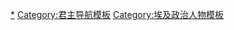 {{Navbox
|name=埃及统治者
|title=[[古埃及]][[法老]]<small>（[[埃及法老列表|列表]]）</small>
|bodyclass=hlist
|above=
* 王朝系譜：[[埃及第四王朝世系圖|4]]
* [[埃及第十二王朝世系圖|12]]
* [[埃及第十八王朝世系圖|18]]
* [[埃及第十九王朝世系圖|19]]
* [[埃及第二十王朝世系圖|20]]
* [[埃及第二十一王朝世系圖|21]]
* [[埃及第二十五王朝世系圖|25]]
* [[埃及第二十六王朝世系圖|26]]
* [[埃及第二十七王朝世系圖|27]]
* [[阿契美尼德世系圖|31]]
* [[托勒密世系圖|第三十三王朝世系圖]]
|state={{{state<includeonly>|collapsed</includeonly>}}}

|group1=[[前王朝時期]]<br />(前3150年以前)
|list1={{Navbox subgroup
 |groupstyle=text-align: left;
 |group1=[[下埃及]]
 |list1=
* [[胡瑟庫]]
* [[卡胡]]
* [[調 (埃及法老)|调]]
* [[哲思 (法老)|哲思]]
* [[尼赫布]]
* [[瓦澤奈]]
* [[梅赫扎林]]
* [[达布尔-福尔肯]]
|group2=[[上埃及]]
|list2=
* [[蝎子王一世]]
* [[艾拉-荷尔]]
* [[卡 (前王朝法老)|卡]]
* [[蝎子王二世]]
* [[美尼斯]]}}

| group2=[[早王朝時期 (埃及)|早王朝時期]]<br />(前3150年–前2686年)
| list2={{Navbox subgroup
|groupstyle=text-align:left
|group1=[[埃及第一王朝|第一王朝]]
|list1=
* [[那尔迈]]
* [[荷爾-阿哈]]
* [[哲尔]]
* [[傑特 (法老)|杰特]]
* [[美麗奈茨]]♀
* [[登]]
* [[阿涅德吉布]]
* [[瑟莫赫特]]
* [[卡 (法老)|卡]]
* [[斯内弗卡拉]]
* [[荷鲁斯鸟]]
|group2=[[埃及第二王朝|第二王朝]]
|list2=
* [[霍特普塞海姆威]]
* [[拉内布]]
* [[尼内特吉]]
* [[巴 (法老)|巴]]
* [[拉内布|努布涅弗]]
* [[荷鲁斯-萨]]
* [[温内格]]
* [[瓦吉尼斯]]
* [[塞涅德]]
* [[伯里布森|伯-{里}-布森]]
* [[塞克赫米布-匹壬马特]]
* [[内弗卡拉|内弗卡拉一世]]
* [[内弗卡瑟卡]]
* [[胡吉伐|胡吉伐一世]]
* [[卡塞凯姆威]]}}

| group3=[[古王國時期]]<br />(前2686年–前2181年)
| list3={{Navbox subgroup
|groupstyle=text-align:left
|group1=[[埃及第三王朝|第三王朝]]
|list1=
* [[内布卡一世]]
* [[左塞尔]]
* [[塞汉赫特]]
* [[萨纳赫特]]
* [[哈巴 (法老)|胡吉伐二世]]
* [[胡尼]]
|group2=[[埃及第四王朝|第四王朝]]
|list2=
* [[斯尼夫鲁]]
* [[胡夫]]
* [[迪德夫拉]]
* [[卡夫拉]]
* [[内布卡二世]]
* [[孟卡拉]]
* [[谢普塞斯卡弗]]
* [[德德夫普塔]]
|group3=[[埃及第五王朝|第五王朝]]
|list3=
* [[乌瑟卡夫]]
* [[萨胡拉]]
* [[内弗尔卡拉|内弗尔卡拉一世]]
* [[谢普塞斯卡拉]]
* [[兰尼弗雷夫]]
* [[纽塞拉]]
* [[门卡霍尔]]
* [[杰德卡拉]]
* [[乌尼斯]]
 |group4=[[埃及第六王朝|第六王朝]]
 |list4=
* [[特提]]
* [[乌瑟卡拉]]
* [[佩皮一世]]
* [[奈姆蒂姆萨夫一世]]
* [[佩皮二世]]
* [[奈姆蒂姆萨夫二世]]
* [[西普塔一世]]
}}

|group4=[[第一中间时期]]<br />(前2181年–前2040年)
|list4={{Navbox subgroup
|groupstyle=text-align: left;
|group1=[[埃及第七王朝|第七王朝]]和[[埃及第八王朝|第八王朝]]
|list1=
* [[蔓卡拉]]
* [[内弗尔卡拉·内比|内弗尔卡拉二世]]
* [[内弗尔卡拉·肯杜|内弗尔卡拉三世]]
* [[吉德卡拉·舍迈]]
* [[内弗尔卡拉·肯杜|内弗尔卡拉四世]]
* [[迈伦霍尔]]
* [[内弗尔卡敏·辛内弗尔卡]]
* [[尼卡拉]]
* [[内弗尔卡拉·特雷鲁|内弗尔卡拉五世]]
* [[内弗尔卡霍尔]]
* [[内弗尔卡拉·佩皮森内布|内弗尔卡拉六世]]
* [[内弗尔卡敏·安努]]
* [[卡卡拉·伊比]]
* [[内弗尔考拉]]
* [[内弗尔卡霍尔·胡威海普]]
* [[内弗利尔卡拉]]
* [[瓦吉卡拉]]
|group2=[[埃及第九王朝|第九王朝]] 和 [[埃及第十王朝|第十王朝]]
|list2=
* [[梅利伊布拉·赫提|赫提一世]]
* [[内弗尔卡拉七世]]
* [[内布卡乌拉·赫提|赫提二世]]
* [[内弗尔卡拉八世]]
* [[万卡拉·赫提一世|赫提三世]]
* [[梅利卡拉]]}}

| group5=[[中王国时期]]<br />(前2040年–前1782年)
| list5={{Navbox subgroup
|groupstyle=text-align:left
|group1=[[埃及第十一王朝|第十一王朝]]
|list1=
* [[曼图霍特普一世]]
* [[伊里奥特弗一世]]
* [[伊里奥特弗二世]]
* [[伊里奥特弗三世]]
* [[曼图霍特普二世]]
* [[曼图霍特普三世]]
* [[曼图霍特普四世]]
|group2=[[埃及第十二王朝|第十二王朝]]
|list2=
* [[阿蒙涅姆赫特一世]]
* [[辛努塞尔特一世]]
* [[阿蒙涅姆赫特二世]]
* [[辛努塞尔特二世]]
* [[辛努塞尔特三世]]
* [[阿蒙涅姆赫特三世]]
* [[阿蒙涅姆赫特四世]]
* [[塞贝克涅弗鲁]]♀}}

| group6=[[第二中间时期]]<br />(前1782年–前1550年)
| list6={{Navbox subgroup
|groupstyle=text-align:left
|group1=[[埃及第十三王朝|第十三王朝]]
|list1=
* [[塞赫姆拉·索贝霍特普一世|索贝克霍特普二世]]
* [[塞黑卡拉]]
* [[塞赫姆卡拉|阿蒙涅姆赫特五世]]
* [[辛纳耶布]]
* [[塞赫特普拉一世]]
* [[伊乌夫尼]]
* [[阿蒙涅姆赫特六世|伊里奥特弗四世]]
* [[辛内布米乌]]
* [[塞瓦吉卡拉]]
* [[内杰米布拉]]
* [[索贝克霍特普一世]]
* [[伦塞内布]]
* [[荷尔 (法老)|荷尔]]
* [[塞杰法卡拉]]
* [[威格夫]]
* [[肯杰尔]]
* [[伊米雷迈沙乌]]
* [[伊里奥特弗五世]]
* [[塞特（法老）|塞特]]
* [[索贝克霍特普三世]]
* [[内弗尔霍特普一世]]
* [[希哈特霍尔]]
* [[索貝克霍特普四世]]
* [[索贝克霍特普五世]]
* [[索贝克霍特普六世]]
* [[伊比阿乌]]
* [[美尔奈弗拉·阿依]]
* [[迈尔赫特普拉-伊尼一世]]
* [[塞瓦德杰乌]]
* [[伊内德]]
* [[霍里]]
* [[索贝克霍特普七世]]
* [[迈尔赫特普拉-伊尼二世]]
* [[曼图霍特普五世]]
* [[索克霍特赫]]
|group2=[[埃及第十四王朝|第十四王朝]]
|list2=
* [[奈赫西]]
* [[迈尔杰法拉]]
|group3=[[埃及第十五王朝|第十五王朝]]
|list3=
* [[谢希]]
* [[雅库布赫]]
* [[希安]]
* [[阿波比一世]]
* [[哈姆迪]]
|group4=[[埃及第十六王朝|第十六王朝]]
|list4=
* [[杰胡提]]
* [[索贝克霍特普八世]]
* [[内弗尔霍特普三世]]
* [[曼图霍特皮]]
* [[内比利劳一世]]
* [[内比利劳二世]]
* [[塞黑拉]]
* [[贝比安赫]]
* [[塞赫姆雷·谢德瓦塞特]]
* [[杜迪摩斯一世]]
* [[杜迪摩斯二世]]
* [[塞姆肯]]
* [[曼图霍特普六世]]
* [[辛努塞尔特四世]]
* [[佩皮三世]]
|group5=[[埃及第十七王朝|第十七王朝]]
|list5=
* [[拉霍特普]]
* [[索贝克艾姆萨夫一世]]
* [[索贝克艾姆萨夫二世]]
* [[伊里奥特弗六世]]
* [[伊里奥特弗七世]]
* [[伊里奥特弗八世]]
* [[陶一世]]
* [[陶二世]]
* [[卡摩斯]]}}

| group7=[[新王國時期]]<br />(前1550年–前1070年)
| list7={{Navbox subgroup
|groupstyle=text-align:left
|group1=[[埃及第十八王朝|第十八王朝]]
|list1=
* [[雅赫摩斯一世]]
* [[阿蒙霍特普一世]]
* [[图特摩斯一世]]
* [[图特摩斯二世]]
* [[图特摩斯三世]]
* [[哈特谢普苏特]]♀
* [[阿蒙霍特普二世]]
* [[图特摩斯四世]]
* [[阿蒙霍特普三世]]
* [[埃赫那顿]]
* [[斯門卡瑞]]
* [[娜芙蒂蒂|妮斐妮斐鲁阿頓]]♀
* [[图坦卡門]]
* [[阿伊]]
* [[霍朗赫布]]
|group2=[[埃及第十九王朝|第十九王朝]]
|list2=
* [[拉美西斯一世]]
* [[塞提一世]]
* [[拉美西斯二世]]
* [[麦伦普塔]]
* [[阿蒙麦西斯]]
* [[塞提二世]]
* [[西普塔]]
* [[塔沃斯塔王后|塔沃斯塔]]♀
|group3=[[埃及第二十王朝|第二十王朝]]
|list3=
* [[塞特纳赫特]]
* [[拉美西斯三世]]
* [[拉美西斯四世]]
* [[拉美西斯五世]]
* [[拉美西斯六世]]
* [[拉美西斯七世]]
* [[拉美西斯八世]]
* [[拉美西斯九世]]
* [[拉美西斯十世]]
* [[拉美西斯十一世]]}}

| group8=[[第三中間時期]]<br />(前1069年–前525年)
| list8={{Navbox subgroup
 |groupstyle=text-align:left
 |group1=[[埃及第二十一王朝|第二十一王朝]]
 |list1=
* [[斯門代斯一世]]
* [[阿蒙涅姆尼苏]]
* [[普苏森尼斯一世]]
* [[阿蒙涅莫普]]
* [[奥索爾孔]]
* [[西阿蒙]]
* [[普苏森尼斯二世]]
 |group2=[[埃及第二十二王朝|第二十二王朝]]
 |list2=
* [[舍顺克一世]]
* [[奥索尔孔一世]]
* [[舍顺克二世]]
* [[塔克洛特一世]]
* [[奥索尔孔二世]]
* [[舍顺克三世]]
* [[帕米]]
* [[舍顺克五世]]
* [[奥索尔孔四世]]
 |group3=[[埃及第二十三王朝|第二十三王朝]]
 |list3=
* [[哈尔西斯]]
* [[塔克洛特二世]]
* [[伊乌普特一世]]
* [[舍顺克六世]]
* [[奥索尔孔三世]]
* [[塔克洛特三世]]
* [[鲁德阿蒙|伊乌普特二世]]
 |group4=[[埃及第二十四王朝|第二十四王朝]]
 |list4=
* [[特夫納克特]]
* [[波克霍利斯]]
 |group5=[[埃及第二十五王朝|第二十五王朝]]
 |list5=
* [[皮安希]]
* [[沙巴卡]]
* [[沙巴塔卡]]
* [[塔哈尔卡]]
* [[坦沃塔玛尼]]
 |group6=[[埃及第二十六王朝|第二十六王朝]]
 |list6=
* [[尼科一世]]
* [[普萨美提克一世]]
* [[尼科二世]]
* [[普萨美提克二世]]
* [[阿普里斯]]
* [[雅赫摩斯二世]]
* [[普萨美提克三世]]}}

|group9=[[古埃及晚期]]<br />(前525年–前332年)
|list9={{Navbox subgroup
 |groupstyle=text-align: left;
 |group1=[[埃及第二十七王朝|第二十七王朝]]
 |list1=
* [[冈比西斯二世]]
* [[高墨达|巴尔迪亚]]
* [[大流士一世]]
* [[薛西斯一世]]
* [[阿尔塔薛西斯一世]]
* [[大流士二世]]
 |group2=[[埃及第二十八王朝|第二十八王朝]]
 |list2=
* [[阿米尔塔尼乌斯]]
 |group3=[[埃及第二十九王朝|第二十九王朝]]
 |list3=
* [[内菲里帝斯一世]]
* [[哈科尔]]
* [[普撒穆提斯]]
* [[内菲里帝斯二世]]
 |group4=[[埃及第三十王朝|第三十王朝]]
 |list4=
* [[内克塔内布一世]]
* [[提奥斯]]
* [[内克塔内布二世]]
 |group5=[[埃及第三十一王朝|第三十一王朝]]
 |list5=
* [[阿尔塔薛西斯三世]]
* [[阿尔塞斯]]
* [[大流士三世]]
}}

|group10=附：[[希臘化時代]]<br />(前332年–30年)
|list10={{Navbox subgroup
 |groupstyle=text-align: left;
 |evenodd=swap
 |group1=[[馬其頓王國|第三十二王朝]]
 |list1=
* [[亚历山大大帝|亚历山大三世]]
* [[腓力三世 (马其顿)|阿里达乌斯]]
* [[亞歷山大四世 (馬其頓)|亚历山大四世]]
 |group2=[[托勒密王國|第三十三王朝]]
 |list2=
* [[托勒密一世]]
* [[托勒密二世]]
* [[托勒密三世]]
* [[托勒密四世]]
* [[托勒密五世]]
* [[托勒密六世]]
* [[托勒密七世]]
* [[托勒密八世]]
* [[托勒密九世]]
* [[托勒密十世]]
* [[托勒密十一世]]
* [[托勒密十二世]]
* [[贝勒尼基四世]]♀
* [[克娄巴特拉七世]]♀
* [[恺撒里昂|托勒密十五世]]}}

|below=
* [[金星符号|♀]] 表示女性君主
}}<noinclude>

{{collapsible option}}

[[Category:法老|*]]
[[Category:君主导航模板]]
[[Category:埃及政治人物模板]]
</noinclude>